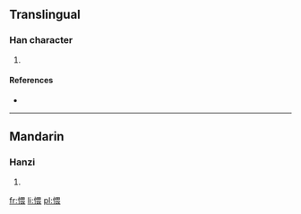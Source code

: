 ==Translingual==

===Han character===
{{Han char|rn=61|rad=心|as=09|sn=12|four=9603<sub>2</sub>|canj=心田一女 (PWMV)}}

# {{defn|Han|sort=心09}}

====References====
* {{Han ref|kx=0393.270|dkj=10892|dj=0730.040|hdz=42328.050|uh=6104|ud=24836|bh=D94F|bd=55631}}

----

==Mandarin==

===Hanzi===
{{cmn-hanzi|pin=[[tōu]] ([[tou1]]), [[wēi]] ([[wei1]])|wg=t'ou<sup>1</sup>, wei<sup>1</sup>}}

# {{defn|Mandarin|sort=心09}}

[[fr:愄]]
[[li:愄]]
[[pl:愄]]